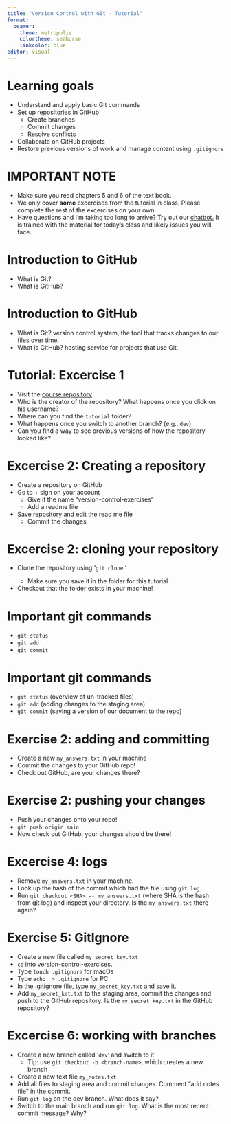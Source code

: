 ```yaml
---
title: "Version Control with Git - Tutorial"
format: 
  beamer:
    theme: metropolis
    colortheme: seahorse
    linkcolor: blue
editor: visual
---
```


# Learning goals

-   Understand and apply basic Git commands
-   Set up repositories in GitHub
    -   Create branches
    -   Commit changes
    -   Resolve conflicts
-   Collaborate on GitHub projects
-   Restore previous versions of work and manage content using `.gitignore`

# IMPORTANT NOTE

-   Make sure you read chapters 5 and 6 of the text book.
-   We only cover **some** excercises from the tutorial in class. Please complete the rest of the excercises on your own.
-   Have questions and I'm taking too long to arrive? Try out our [chatbot.](https://chatbot.tilburg.ai/private/invite?token=eda28565-ecaa-4ef0-ab01-208bdd2144ae) It is trained with the material for today's class and likely issues you will face.

# Introduction to GitHub

-   What is Git?
-   What is GitHub?

# Introduction to GitHub

-   What is Git? version control system, the tool that tracks changes to our files over time.
-   What is GitHub? hosting service for projects that use Git.

# Tutorial: Excercise 1

- Visit the [course repository](https://github.com/hannesdatta/course-dprep) 
- Who is the creator of the repository? What happens once you click on his username? 
- Where can you find the `tutorial` folder? 
- What happens once you switch to another branch? (e.g., `dev`) 
- Can you find a way to see previous versions of how the repository looked like?

# Excercise 2: Creating a repository

-   Create a repository on GitHub
-   Go to + sign on your account
    -   Give it the name "version-control-exercises"
    -   Add a readme file
-   Save repository and edit the read me file
    -   Commit the changes

# Excercise 2: cloning your repository

-   Clone the repository using '`git clone` <link-to-your-repo>'
    -   Make sure you save it in the folder for this tutorial
-   Checkout that the folder exists in your machine!

# Important git commands

-   `git status`
-   `git add`
-   `git commit`

# Important git commands

-   `git status` (overview of un-tracked files)
-   `git add` (adding changes to the staging area)
-   `git commit` (saving a version of our document to the repo)

# Exercise 2: adding and committing

-   Create a new `my_answers.txt` in your machine
-   Commit the changes to your GitHub repo!
-   Check out GitHub, are your changes there?

# Exercise 2: pushing your changes

-   Push your changes onto your repo!
-   `git push origin main`
-   Now check out GitHub, your changes should be there!

# Excercise 4: logs

-   Remove `my_answers.txt` in your machine. 
-   Look up the hash of the commit which had the file using `git log`
-   Run `git checkout <SHA> -- my_answers.txt` (where SHA is the hash from git log) and inspect your directory. Is the `my_answers.txt` there again?

# Exercise 5: GitIgnore

-   Create a new file called `my_secret_key.txt`
-   `cd` into version-control-exercises. 
  - Type `touch .gitignore` for macOs
  - Type `echo. > .gitignore` for PC
-   In the .gitignore file, type `my_secret_key.txt` and save it.
-   Add `my_secret_ket.txt` to the staging area, commit the changes and push to the GitHub repository. Is the `my_secret_key.txt` in the GitHub repository?

# Excercise 6: working with branches

-   Create a new branch called '`dev`' and switch to it
    -   Tip: use `git checkout -b <branch-name>`, which creates a new branch
-   Create a new text file `my_notes.txt`
-   Add all files to staging area and commit changes. Comment "add notes file" in the commit.
-   Run `git log` on the dev branch. What does it say?
-   Switch to the main branch and run `git log`. What is the most recent commit message? Why?
